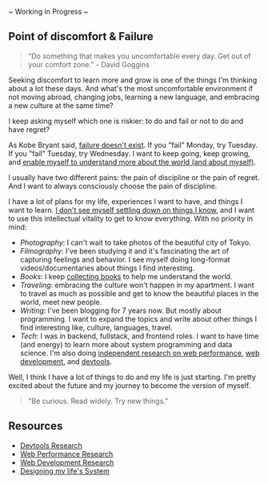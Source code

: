 <SmoothRender>

~ Working in Progress ~

## Point of discomfort & Failure

> “Do something that makes you uncomfortable every day. Get out of your comfort zone.” - David Goggins

Seeking discomfort to learn more and grow is one of the things I'm thinking about a lot these days. And what's the most uncomfortable environment if not moving abroad, changing jobs, learning a new language, and embracing a new culture at the same time?

I keep asking myself which one is riskier: to do and fail or not to do and have regret?

As Kobe Bryant said, [failure doesn't exist](https://www.youtube.com/watch?v=js8OfeEL4jI&ab_channel=MykChiz). If you "fail" Monday, try Tuesday. If you "fail" Tuesday, try Wednesday. I want to keep going, keep growing, and [enable myself to understand more about the world (and about myself)](/designing-my-lifes-system).

I usually have two different pains: the pain of discipline or the pain of regret. And I want to always consciously choose the pain of discipline.

I have a lot of plans for my life, experiences I want to have, and things I want to learn. [I don't see myself settling down on things I know](https://twitter.com/wordsofteekay/status/1443936035105292288), and I want to use this intellectual vitality to get to know everything. With no priority in mind:

- _Photography_: I can't wait to take photos of the beautiful city of Tokyo.
- _Filmography_: I've been studying it and it's fascinating the art of capturing feelings and behavior. I see myself doing long-format videos/documentaries about things I find interesting.
- _Books_: I keep [collecting books](https://www.goodreads.com/iamteekay) to help me understand the world.
- _Traveling_: embracing the culture won't happen in my apartment. I want to travel as much as possible and get to know the beautiful places in the world, meet new people.
- _Writing_: I've been blogging for 7 years now. But mostly about programming. I want to expand the topics and write about other things I find interesting like, culture, languages, travel.
- _Tech_: I was in backend, fullstack, and frontend roles. I want to have time (and energy) to learn more about system programming and data science. I'm also doing [independent research on web performance](https://github.com/imteekay/web-performance-research), [web development](https://github.com/imteekay/webdev-research), and [devtools](https://github.com/imteekay/devtools-research).

Well, I think I have a lot of things to do and my life is just starting. I'm pretty excited about the future and my journey to become the version of myself.

> "Be curious. Read widely. Try new things."

## Resources

- [Devtools Research](https://github.com/imteekay/devtools-research)
- [Web Performance Research](https://github.com/imteekay/web-performance-research)
- [Web Development Research](https://github.com/imteekay/webdev-research)
- [Designing my life's System](/designing-my-lifes-system)

</SmoothRender>
